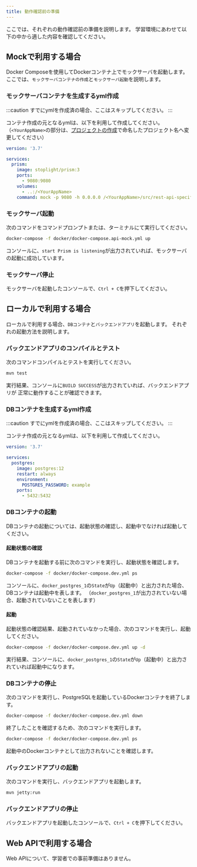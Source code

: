 ```yaml
---
title: 動作確認前の準備
---
```


ここでは、それぞれの動作確認前の準備を説明します。
学習環境にあわせて以下の中から適した内容を確認してください。

## Mockで利用する場合

Docker Composeを使用してDockerコンテナ上でモックサーバを起動します。
ここでは、`モックサーバコンテナの作成`と`モックサーバ起動`を説明します。

### モックサーバコンテナを生成するyml作成

:::caution
すでにymlを作成済の場合、ここはスキップしてください。
:::

コンテナ作成の元となるymlは、以下を利用して作成してください。
（`<YourAppName>`の部分は、[プロジェクトの作成](../../../../getting-started/create-project)で命名したプロジェクト名へ変更してください）

```yaml title="/src/docker/docker-compose.api-mock.yml up"
version: '3.7'

services:
  prism:
    image: stoplight/prism:3
    ports:
      - 9080:9080
    volumes:
      - ..:/<YourAppName>
    command: mock -p 9080 -h 0.0.0.0 /<YourAppName>/src/rest-api-specification/openapi.yaml
```

### モックサーバ起動

次のコマンドをコマンドプロンプトまたは、ターミナルにて実行してください。

```bash
docker-compose -f docker/docker-compose.api-mock.yml up
```

コンソールに、`start Prism is listening`が出力されていれば、モックサーバの起動に成功しています。

### モックサーバ停止

モックサーバを起動したコンソールで、`Ctrl + C`を押下してください。

## ローカルで利用する場合

ローカルで利用する場合、`DBコンテナ`と`バックエンドアプリ`を起動します。
それぞれの起動方法を説明します。

### バックエンドアプリのコンパイルとテスト

次のコマンドコンパイルとテストを実行してください。

```bash
mvn test
```

実行結果、コンソールに`BUILD SUCCESS`が出力されていれば、バックエンドアプリが
正常に動作することが確認できます。

### DBコンテナを生成するyml作成

:::caution
すでにymlを作成済の場合、ここはスキップしてください。
:::

コンテナ作成の元となるymlは、以下を利用して作成してください。

```yaml title="/src/docker/docker-compose.api-mock.yml up"
version: '3.7'

services:
  postgres:
    image: postgres:12
    restart: always
    environment:
      POSTGRES_PASSWORD: example
    ports:
      - 5432:5432
```

### DBコンテナの起動

DBコンテナの起動については、起動状態の確認し、起動中でなければ起動してください。

#### 起動状態の確認

DBコンテナを起動する前に次のコマンドを実行し、起動状態を確認します。

```bash
docker-compose -f docker/docker-compose.dev.yml ps
```

コンソールに、`docker_postgres_1`の`State`が`Up`（起動中）と出力された場合、DBコンテナは起動中を表します。
（`docker_postgres_1`が出力されていない場合、起動されていないことを表します）

#### 起動

起動状態の確認結果、起動されていなかった場合、次のコマンドを実行し、起動してください。

```bash
docker-compose -f docker/docker-compose.dev.yml up -d
```

実行結果、コンソールに、`docker_postgres_1`の`State`が`Up`（起動中）と出力されていれば起動中になります。

### DBコンテナの停止

次のコマンドを実行し、PostgreSQLを起動しているDockerコンテナを終了します。

```bash
docker-compose -f docker/docker-compose.dev.yml down
```

終了したことを確認するため、次のコマンドを実行します。

```bash
docker-compose -f docker/docker-compose.dev.yml ps
```

起動中のDockerコンテナとして出力されないことを確認します。

### バックエンドアプリの起動

次のコマンドを実行し、バックエンドアプリを起動します。

```bash
mvn jetty:run
```

### バックエンドアプリの停止

バックエンドアプリを起動したコンソールで、`Ctrl + C`を押下してください。

## Web APIで利用する場合

Web APIについて、学習者での事前準備はありません。
